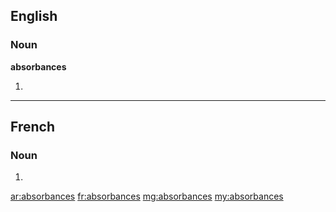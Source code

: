 ==English==

===Noun===
'''absorbances'''

# {{plural of|absorbance}}

----

==French==

===Noun===
{{head|fr|plural}} {{f|p}}

# {{plural of|absorbance|lang=fr}}

[[ar:absorbances]]
[[fr:absorbances]]
[[mg:absorbances]]
[[my:absorbances]]